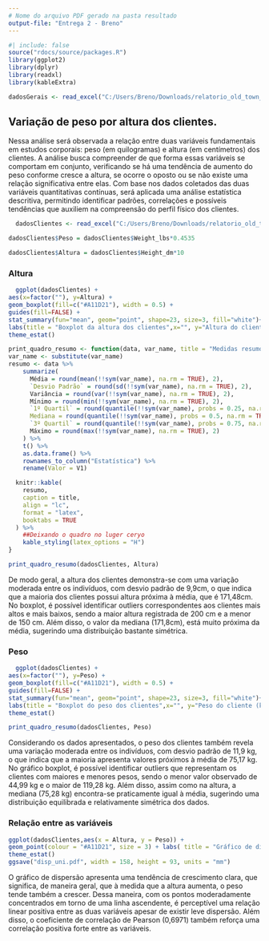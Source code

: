 ```yaml
---
# Nome do arquivo PDF gerado na pasta resultado
output-file: "Entrega 2 - Breno"
---
```


```r
#| include: false
source("rdocs/source/packages.R")
library(ggplot2)
library(dplyr)
library(readxl)
library(kableExtra)
```

```r
dadosGerais <- read_excel("C:/Users/Breno/Downloads/relatorio_old_town_road (2).xlsx")
```

## Variação de peso por altura dos clientes.

Nessa análise será observada a relação entre duas variáveis fundamentais em estudos corporais: peso (em quilogramas) e altura (em centímetros) dos clientes. A análise busca compreender de que forma essas variáveis se comportam em conjunto, verificando se há uma tendência de aumento do peso conforme cresce a altura, se ocorre o oposto ou se não existe uma relação significativa entre elas. Com base nos dados coletados das duas variáveis quantitativas contínuas, será aplicada uma análise estatística descritiva, permitindo identificar padrões, correlações e possíveis tendências que auxiliem na compreensão do perfil físico dos clientes.

```r
  dadosClientes <- read_excel("C:/Users/Breno/Downloads/relatorio_old_town_road (2).xlsx", sheet="infos_clientes")

dadosClientes$Peso = dadosClientes$Weight_lbs*0.4535

dadosClientes$Altura = dadosClientes$Height_dm*10
```
### Altura
```r
  ggplot(dadosClientes) +
aes(x=factor(""), y=Altura) +
geom_boxplot(fill=c("#A11D21"), width = 0.5) +
guides(fill=FALSE) +
stat_summary(fun="mean", geom="point", shape=23, size=3, fill="white")+
labs(title = "Boxplot da altura dos clientes",x="", y="Altura do cliente (cm)")+
theme_estat()

```

```r
print_quadro_resumo <- function(data, var_name, title = "Medidas resumo da variável") {
var_name <- substitute(var_name)
resumo <- data %>%
    summarize(
      Média = round(mean(!!sym(var_name), na.rm = TRUE), 2),
      `Desvio Padrão` = round(sd(!!sym(var_name), na.rm = TRUE), 2),
      Variância = round(var(!!sym(var_name), na.rm = TRUE), 2),
      Mínimo = round(min(!!sym(var_name), na.rm = TRUE), 2),
      `1º Quartil` = round(quantile(!!sym(var_name), probs = 0.25, na.rm = TRUE), 2),
      Mediana = round(quantile(!!sym(var_name), probs = 0.5, na.rm = TRUE), 2),
      `3º Quartil` = round(quantile(!!sym(var_name), probs = 0.75, na.rm = TRUE), 2),
      Máximo = round(max(!!sym(var_name), na.rm = TRUE), 2)
    ) %>%
    t() %>%
    as.data.frame() %>%
    rownames_to_column("Estatística") %>%
    rename(Valor = V1)

  knitr::kable(
    resumo,
    caption = title,
    align = "lc",
    format = "latex",
    booktabs = TRUE
  ) %>%
    ##Deixando o quadro no luger ceryo
    kable_styling(latex_options = "H")
}

print_quadro_resumo(dadosClientes, Altura)

```

De modo geral, a altura dos clientes demonstra-se com uma variação moderada entre os indivíduos, com desvio padrão de 9,9cm, o que indica que a maioria dos clientes possui altura próxima à média, que é 171,48cm. No boxplot, é possível identificar outliers correspondentes aos clientes mais altos e mais baixos, sendo a maior altura registrada de 200 cm e a menor de 150 cm. Além disso, o valor da mediana (171,8cm), está muito próxima da média, sugerindo uma distribuição bastante simétrica.

### Peso
```r
  ggplot(dadosClientes) +
aes(x=factor(""), y=Peso) +
geom_boxplot(fill=c("#A11D21"), width = 0.5) +
guides(fill=FALSE) +
stat_summary(fun="mean", geom="point", shape=23, size=3, fill="white")+
labs(title = "Boxplot do peso dos clientes",x="", y="Peso do cliente (kg)")+
theme_estat()

print_quadro_resumo(dadosClientes, Peso)

```

Considerando os dados apresentados, o peso dos clientes também revela uma variação moderada entre os indivíduos, com desvio padrão de 11,9 kg, o que indica que a maioria apresenta valores próximos à média de 75,17 kg. No gráfico boxplot, é possível identificar outliers que representam os clientes com maiores e menores pesos, sendo o menor valor observado de 44,99 kg e o maior de 119,28 kg. Além disso, assim como na altura, a mediana (75,28 kg) encontra-se praticamente igual à média, sugerindo uma distribuição equilibrada e relativamente simétrica dos dados.

### Relação entre as variáveis
```r

ggplot(dadosClientes,aes(x = Altura, y = Peso)) +
geom_point(colour = "#A11D21", size = 3) + labs( title = "Gráfico de dispersão da relação entre altura e peso.", x="Altura do cliente (cm)", y="Peso do cliente (kg)") +  geom_smooth(method = "lm", colour = "#003366", linewidth = 1) +
theme_estat()
ggsave("disp_uni.pdf", width = 158, height = 93, units = "mm")

```


O gráfico de dispersão apresenta uma tendência de crescimento clara, que significa, de maneira geral, que à medida que a altura aumenta, o peso tende também a crescer. Dessa maneira, com os pontos moderadamente concentrados em torno de uma linha ascendente, é perceptível uma relação linear positiva entre as duas variáveis apesar de existir leve dispersão. Além disso, o coeficiente de correlação de Pearson (0,6971) também reforça uma correlação positiva forte entre as variáveis. 